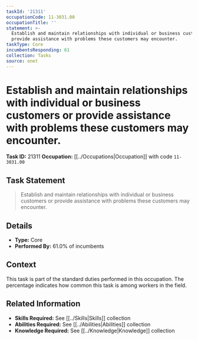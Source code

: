 ```yaml
---
taskId: '21311'
occupationCode: 11-3031.00
occupationTitle: ''
statement: >-
  Establish and maintain relationships with individual or business customers or
  provide assistance with problems these customers may encounter.
taskType: Core
incumbentsResponding: 61
collection: Tasks
source: onet
---
```

# Establish and maintain relationships with individual or business customers or provide assistance with problems these customers may encounter.

**Task ID:** 21311
**Occupation:** [[../Occupations|Occupation]] with code `11-3031.00`

## Task Statement

> Establish and maintain relationships with individual or business customers or provide assistance with problems these customers may encounter.

## Details

- **Type:** Core
- **Performed By:** 61.0% of incumbents

## Context

This task is part of the standard duties performed in this occupation. The percentage indicates how common this task is among workers in the field.

## Related Information

- **Skills Required:** See [[../Skills|Skills]] collection
- **Abilities Required:** See [[../Abilities|Abilities]] collection
- **Knowledge Required:** See [[../Knowledge|Knowledge]] collection

